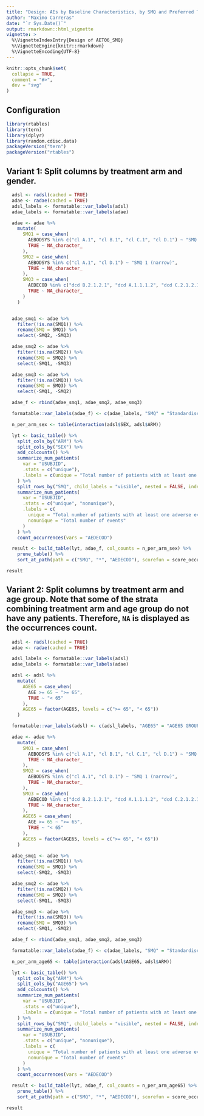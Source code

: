 ```yaml
---
title: "Design: AEs by Baseline Characteristics, by SMQ and Preferred Term Table (AET06_SMQ)"
author: "Maximo Carreras"
date: "`r Sys.Date()`"
output: rmarkdown::html_vignette
vignette: >
  %\VignetteIndexEntry{Design of AET06_SMQ}
  %\VignetteEngine{knitr::rmarkdown}
  %\VignetteEncoding{UTF-8}
---
```


```r
knitr::opts_chunk$set(
  collapse = TRUE,
  comment = "#>",
  dev = "svg"
)
```

## Configuration

```r
library(rtables)
library(tern)
library(dplyr)
library(random.cdisc.data)
packageVersion("tern")
packageVersion("rtables")
```

## Variant 1: Split columns by treatment arm and gender.

```r

  adsl <- radsl(cached = TRUE)
  adae <- radae(cached = TRUE)
  adsl_labels <- formatable::var_labels(adsl)
  adae_labels <- formatable::var_labels(adae)

  adae <- adae %>%
    mutate(
      SMQ1 = case_when(
        AEBODSYS %in% c("cl A.1", "cl B.1", "cl C.1", "cl D.1") ~ "SMQ 1 (broad)",
        TRUE ~ NA_character_
      ),
      SMQ2 = case_when(
        AEBODSYS %in% c("cl A.1", "cl D.1") ~ "SMQ 1 (narrow)",
        TRUE ~ NA_character_
      ),
      SMQ3 = case_when(
        AEDECOD %in% c("dcd B.2.1.2.1", "dcd A.1.1.1.2", "dcd C.2.1.2.1", "dcd B.2.2.3.1") ~ "AESI",
        TRUE ~ NA_character_
      )
    )


  adae_smq1 <- adae %>%
    filter(!is.na(SMQ1)) %>%
    rename(SMQ = SMQ1) %>%
    select(-SMQ2, -SMQ3)

  adae_smq2 <- adae %>%
    filter(!is.na(SMQ2)) %>%
    rename(SMQ = SMQ2) %>%
    select(-SMQ1, -SMQ3)

  adae_smq3 <- adae %>%
    filter(!is.na(SMQ3)) %>%
    rename(SMQ = SMQ3) %>%
    select(-SMQ1, -SMQ2)

  adae_f <- rbind(adae_smq1, adae_smq2, adae_smq3)

  formatable::var_labels(adae_f) <- c(adae_labels, "SMQ" = "Standardised MedDRA Queries")

  n_per_arm_sex <- table(interaction(adsl$SEX, adsl$ARM))

  lyt <- basic_table() %>%
    split_cols_by("ARM") %>%
    split_cols_by("SEX") %>%
    add_colcounts() %>%
    summarize_num_patients(
      var = "USUBJID",
      .stats = c("unique"),
      .labels = c(unique = "Total number of patients with at least one adverse event")
    ) %>%
    split_rows_by("SMQ", child_labels = "visible", nested = FALSE, indent_mod = -1L) %>%
    summarize_num_patients(
      var = "USUBJID",
      .stats = c("unique", "nonunique"),
      .labels = c(
        unique = "Total number of patients with at least one adverse event",
        nonunique = "Total number of events"
      )
    ) %>%
    count_occurrences(vars = "AEDECOD")

  result <- build_table(lyt, adae_f, col_counts = n_per_arm_sex) %>%
    prune_table() %>%
    sort_at_path(path = c("SMQ", "*", "AEDECOD"), scorefun = score_occurrences)

result

```

## Variant 2: Split columns by treatment arm and age group. Note that some of the strata combining treatment arm and age group do not have any patients. Therefore, `NA` is displayed as the occurrences count.

```r

  adsl <- radsl(cached = TRUE)
  adae <- radae(cached = TRUE)

  adsl_labels <- formatable::var_labels(adsl)
  adae_labels <- formatable::var_labels(adae)

  adsl <- adsl %>%
    mutate(
      AGE65 = case_when(
        AGE >= 65 ~ ">= 65",
        TRUE ~ "< 65"
      ),
      AGE65 = factor(AGE65, levels = c(">= 65", "< 65"))
    )

  formatable::var_labels(adsl) <- c(adsl_labels, "AGE65" = "AGE65 GROUP")

  adae <- adae %>%
    mutate(
      SMQ1 = case_when(
        AEBODSYS %in% c("cl A.1", "cl B.1", "cl C.1", "cl D.1") ~ "SMQ 1 (broad)",
        TRUE ~ NA_character_
      ),
      SMQ2 = case_when(
        AEBODSYS %in% c("cl A.1", "cl D.1") ~ "SMQ 1 (narrow)",
        TRUE ~ NA_character_
      ),
      SMQ3 = case_when(
        AEDECOD %in% c("dcd B.2.1.2.1", "dcd A.1.1.1.2", "dcd C.2.1.2.1", "dcd B.2.2.3.1") ~ "AESI",
        TRUE ~ NA_character_
      ),
      AGE65 = case_when(
        AGE >= 65 ~ ">= 65",
        TRUE ~ "< 65"
      ),
      AGE65 = factor(AGE65, levels = c(">= 65", "< 65"))
    )

  adae_smq1 <- adae %>%
    filter(!is.na(SMQ1)) %>%
    rename(SMQ = SMQ1) %>%
    select(-SMQ2, -SMQ3)

  adae_smq2 <- adae %>%
    filter(!is.na(SMQ2)) %>%
    rename(SMQ = SMQ2) %>%
    select(-SMQ1, -SMQ3)

  adae_smq3 <- adae %>%
    filter(!is.na(SMQ3)) %>%
    rename(SMQ = SMQ3) %>%
    select(-SMQ1, -SMQ2)

  adae_f <- rbind(adae_smq1, adae_smq2, adae_smq3)

  formatable::var_labels(adae_f) <- c(adae_labels, "SMQ" = "Standardised MedDRA Queries", "AGE65" = "AGE65 GROUP")

  n_per_arm_age65 <- table(interaction(adsl$AGE65, adsl$ARM))

  lyt <- basic_table() %>%
    split_cols_by("ARM") %>%
    split_cols_by("AGE65") %>%
    add_colcounts() %>%
    summarize_num_patients(
      var = "USUBJID",
      .stats = c("unique"),
      .labels = c(unique = "Total number of patients with at least one adverse event")
    ) %>%
    split_rows_by("SMQ", child_labels = "visible", nested = FALSE, indent_mod = -1L) %>%
    summarize_num_patients(
      var = "USUBJID",
      .stats = c("unique", "nonunique"),
      .labels = c(
        unique = "Total number of patients with at least one adverse event",
        nonunique = "Total number of events"
      )
    ) %>%
    count_occurrences(vars = "AEDECOD")

  result <- build_table(lyt, adae_f, col_counts = n_per_arm_age65) %>%
    prune_table() %>%
    sort_at_path(path = c("SMQ", "*", "AEDECOD"), scorefun = score_occurrences)

result

```
